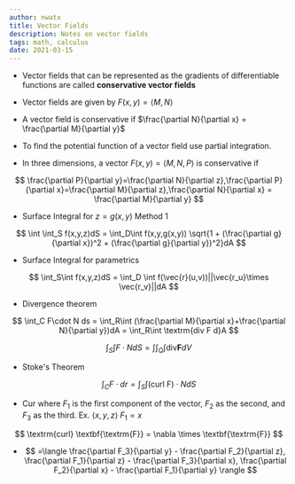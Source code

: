 ```yaml
---
author: nwatx
title: Vector Fields
description: Notes on vector fields
tags: math, calculus
date: 2021-03-15
---
```


- Vector fields that can be represented as the gradients of differentiable functions are called **conservative vector fields**

- Vector fields are given by $F(x,y)=\langle M, N\rangle$

- A vector field is conservative if $\frac{\partial N}{\partial x} = \frac{\partial M}{\partial y}$

- To find the potential function of a vector field use partial integration.

- In three dimensions, a vector $F(x,y) = \langle M, N, P \rangle$ is conservative if

$$
\frac{\partial P}{\partial y}=\frac{\partial N}{\partial z},\frac{\partial P}{\partial x}=\frac{\partial M}{\partial z},\frac{\partial N}{\partial x} = \frac{\partial M}{\partial y}
$$

- Surface Integral for $z=g(x,y)$ Method 1

$$
\int \int_S f(x,y,z)dS = \int_D\int f(x,y,g(x,y)) \sqrt{1 + (\frac{\partial g}{\partial x})^2 + (\frac{\partial g}{\partial y})^2}dA
$$

- Surface Integral for parametrics
  
$$
\int_S\int f(x,y,z)dS = \int_D \int f(\vec{r}(u,v))||\vec{r_u}\times \vec{r_v}||dA
$$

- Divergence theorem 

$$
\int_C F\cdot N ds = \int_R\int (\frac{\partial M}{\partial x}+\frac{\partial N}{\partial y})dA = \int_R\int \textrm{div F d}A
$$

$$
\int_S\int F \cdot N dS = \int \int_Q \int \textrm{div} \textbf{F} dV
$$

- Stoke's Theorem

$$
\int_C F \cdot dr = \int_S \int (\textrm{curl F}) \cdot N dS
$$

- Cur where $F_1$ is the first component of the vector, $F_2$ as the second, and $F_3$ as the third. Ex. $\langle x, y, z \rangle$ $F_1 = x$

$$
\textrm{curl} \textbf{\textrm{F}} = \nabla \times \textbf{\textrm{F}}
$$

- $$
=\langle \frac{\partial F_3}{\partial y} - \frac{\partial F_2}{\partial z}, \frac{\partial F_1}{\partial z} - \frac{\partial F_3}{\partial x}, \frac{\partial F_2}{\partial x} - \frac{\partial F_1}{\partial y} \rangle
$$
